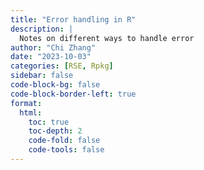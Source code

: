 ```yaml
---
title: "Error handling in R"
description: |
  Notes on different ways to handle error
author: "Chi Zhang"
date: "2023-10-03"
categories: [RSE, Rpkg]
sidebar: false
code-block-bg: false
code-block-border-left: true
format: 
  html:
    toc: true
    toc-depth: 2
    code-fold: false
    code-tools: false
---
```


